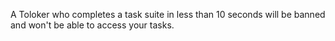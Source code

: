 <Image withBackground imageId="1675427108700" alt="" />

A Toloker who completes a task suite in less than 10 seconds will be banned and won't be able to access your tasks.
